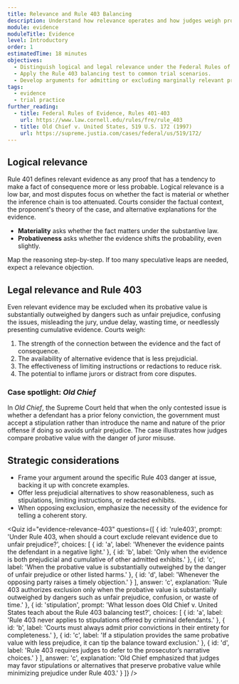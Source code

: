 ```yaml
---
title: Relevance and Rule 403 Balancing
description: Understand how relevance operates and how judges weigh probative value against prejudice under Rule 403.
module: evidence
moduleTitle: Evidence
level: Introductory
order: 1
estimatedTime: 18 minutes
objectives:
  - Distinguish logical and legal relevance under the Federal Rules of Evidence.
  - Apply the Rule 403 balancing test to common trial scenarios.
  - Develop arguments for admitting or excluding marginally relevant proof.
tags:
  - evidence
  - trial practice
further_reading:
  - title: Federal Rules of Evidence, Rules 401-403
    url: https://www.law.cornell.edu/rules/fre/rule_403
  - title: Old Chief v. United States, 519 U.S. 172 (1997)
    url: https://supreme.justia.com/cases/federal/us/519/172/
---
```

## Logical relevance

Rule 401 defines relevant evidence as any proof that has a tendency to make a fact of consequence more or less probable. Logical
relevance is a low bar, and most disputes focus on whether the fact is material or whether the inference chain is too attenuated.
Courts consider the factual context, the proponent's theory of the case, and alternative explanations for the evidence.

- **Materiality** asks whether the fact matters under the substantive law.
- **Probativeness** asks whether the evidence shifts the probability, even slightly.

<Callout kind="tip" title="Remember the chain of inferences">
  Map the reasoning step-by-step. If too many speculative leaps are needed, expect a relevance objection.
</Callout>

## Legal relevance and Rule 403

Even relevant evidence may be excluded when its probative value is substantially outweighed by dangers such as unfair prejudice,
confusing the issues, misleading the jury, undue delay, wasting time, or needlessly presenting cumulative evidence. Courts weigh:

1. The strength of the connection between the evidence and the fact of consequence.
2. The availability of alternative evidence that is less prejudicial.
3. The effectiveness of limiting instructions or redactions to reduce risk.
4. The potential to inflame jurors or distract from core disputes.

### Case spotlight: *Old Chief*

In *Old Chief*, the Supreme Court held that when the only contested issue is whether a defendant has a prior felony conviction,
the government must accept a stipulation rather than introduce the name and nature of the prior offense if doing so avoids unfair
prejudice. The case illustrates how judges compare probative value with the danger of juror misuse.

## Strategic considerations

- Frame your argument around the specific Rule 403 danger at issue, backing it up with concrete examples.
- Offer less prejudicial alternatives to show reasonableness, such as stipulations, limiting instructions, or redacted exhibits.
- When opposing exclusion, emphasize the necessity of the evidence for telling a coherent story.

<Quiz
  id="evidence-relevance-403"
  questions={[
    {
      id: 'rule403',
      prompt:
        'Under Rule 403, when should a court exclude relevant evidence due to unfair prejudice?',
      choices: [
        { id: 'a', label: 'Whenever the evidence paints the defendant in a negative light.' },
        {
          id: 'b',
          label:
            'Only when the evidence is both prejudicial and cumulative of other admitted exhibits.'
        },
        {
          id: 'c',
          label:
            'When the probative value is substantially outweighed by the danger of unfair prejudice or other listed harms.'
        },
        { id: 'd', label: 'Whenever the opposing party raises a timely objection.' }
      ],
      answer: 'c',
      explanation:
        'Rule 403 authorizes exclusion only when the probative value is substantially outweighed by dangers such as unfair prejudice, confusion, or waste of time.'
    },
    {
      id: 'stipulation',
      prompt:
        'What lesson does Old Chief v. United States teach about the Rule 403 balancing test?',
      choices: [
        { id: 'a', label: 'Rule 403 never applies to stipulations offered by criminal defendants.' },
        {
          id: 'b',
          label: 'Courts must always admit prior convictions in their entirety for completeness.'
        },
        {
          id: 'c',
          label: 'If a stipulation provides the same probative value with less prejudice, it can tip the balance toward exclusion.'
        },
        {
          id: 'd',
          label: 'Rule 403 requires judges to defer to the prosecutor’s narrative choices.'
        }
      ],
      answer: 'c',
      explanation:
        'Old Chief emphasized that judges may favor stipulations or alternatives that preserve probative value while minimizing prejudice under Rule 403.'
    }
  ]}
/>
